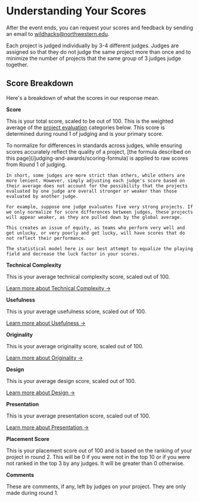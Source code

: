 
# Understanding Your Scores

After the event ends, you can request your scores and feedback by sending an email to [wildhacks@northwestern.edu](mailto:wildhacks@northwestern.edu).

Each project is judged individually by 3-4 different judges. Judges are assigned so that they do not judge the same project more than once and to minimize the number of projects that the same group of 3 judges judge together.

## Score Breakdown

Here's a breakdown of what the scores in our response mean.

**Score**

This is your total score, scaled to be out of 100. This is the weighted average of the [project evaluation](/judging-and-awards/project-evaluation) categories below. This score is determined during round 1 of judging and is your primary score.

<Callout type="warning">
    To normalize for differences in standards across judges, while ensuring scores accurately reflect the quality of a project, [the formula described on this page](/judging-and-awards/scoring-formula) is applied to raw scores from Round 1 of judging.

    In short, some judges are more strict than others, while others are more lenient. However, simply adjusting each judge's score based on their average does not account for the possibility that the projects evaluated by one judge are overall stronger or weaker than those evaluated by another judge.
    
    For example, suppose one judge evaluates five very strong projects. If we only normalize for score differences between judges, these projects will appear weaker, as they are pulled down by the global average.
    
    This creates an issue of equity, as teams who perform very well and get unlucky, or very poorly and get lucky, will have scores that do not reflect their performance.

    The statistical model here is our best attempt to equalize the playing field and decrease the luck factor in your scores.
</Callout>

**Technical Complexity**

This is your average technical complexity score, scaled out of 100.

[Learn more about Technical Complexity →](/judging-and-awards/project-evaluation/#technical-complexity-30)

**Usefulness**

This is your average usefulness score, scaled out of 100.

[Learn more about Usefulness →](/judging-and-awards/project-evaluation/#usefulness-30)

**Originality**

This is your average originality score, scaled out of 100.

[Learn more about Originality →](/judging-and-awards/project-evaluation/#originality-20)

**Design**

This is your average design score, scaled out of 100.

[Learn more about Design →](/judging-and-awards/project-evaluation/#design-15)

**Presentation**

This is your average presentation score, scaled out of 100.

[Learn more about Presentation →](/judging-and-awards/project-evaluation/#presentation-5)

**Placement Score**

This is your placement score out of 100 and is based on the ranking of your project in round 2. This will be 0 if you were not in the top 10 or if you were not ranked in the top 3 by any judges. It will be greater than 0 otherwise.

**Comments**

These are comments, if any, left by judges on your project. They are only made during round 1.
